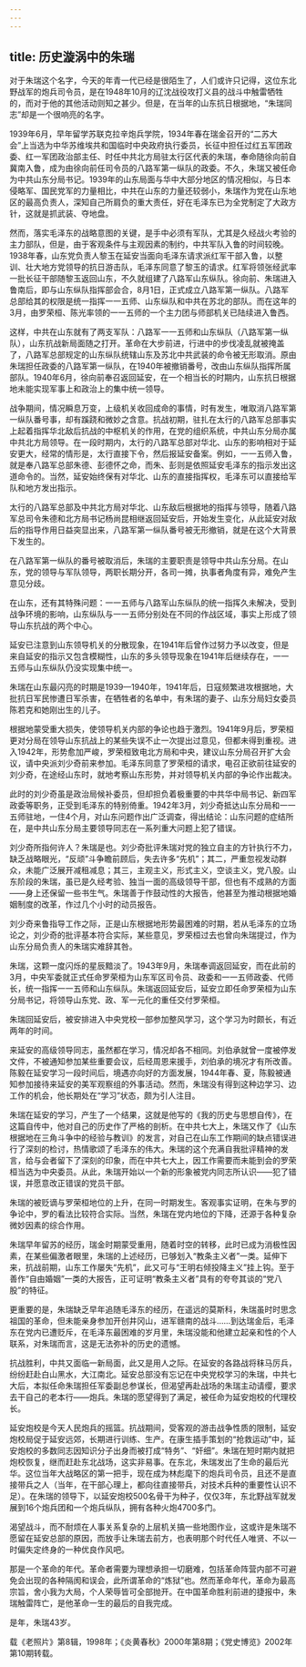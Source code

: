 ```yaml
---
---
---
```

title: 历史漩涡中的朱瑞
---




对于朱瑞这个名字，今天的年青一代已经是很陌生了，人们或许只记得，这位东北野战军的炮兵司令员，是在1948年10月的辽沈战役攻打义县的战斗中触雷牺牲的，而对于他的其他活动则知之甚少。但是，在当年的山东抗日根据地，“朱瑞同志”却是一个很响亮的名字。

1939年6月，早年留学苏联克拉辛炮兵学院，1934年春在瑞金召开的“二苏大会”上当选为中华苏维埃共和国临时中央政府执行委员，长征中担任过红五军团政委、红一军团政治部主任、时任中共北方局驻太行区代表的朱瑞，奉命随徐向前自冀南入鲁，成为由徐向前任司令员的八路军第一纵队的政委。不久，朱瑞又被任命为中共山东分局书记。1939年的山东局面与华中大部分地区的情况相似，与日本侵略军、国民党军的力量相比，中共在山东的力量还较弱小，朱瑞作为党在山东地区的最高负责人，深知自己所肩负的重大责任，好在毛泽东已为全党制定了大政方针，这就是抓武装、夺地盘。

然而，落实毛泽东的战略意图的关键，是手中必须有军队，尤其是久经战火考验的主力部队，但是，由于客观条件与主观因素的制约，中共军队入鲁的时间较晚。1938年春，山东党负责人黎玉在延安当面向毛泽东请求派红军干部入鲁，以整训、壮大地方党领导的抗日游击队，毛泽东同意了黎玉的请求。红军将领张经武率一批长征干部随黎玉返回山东，不久就组建了八路军山东纵队。徐向前、朱瑞进入鲁南后，即与山东纵队指挥部会合，8月1日，正式成立八路军第一纵队。八路军总部给其的权限是统一指挥一一五师、山东纵队和中共在苏北的部队。而在这年的3月，由罗荣桓、陈光率领的一一五师的一个主力团与师部机关已陆续进入鲁西。

这样，中共在山东就有了两支军队：八路军一一五师和山东纵队（八路军第一纵队），山东抗战新局面随之打开。革命在大步前进，行进中的步伐凌乱就被掩盖了，八路军总部规定的山东纵队统辖山东及苏北中共武装的命令被无形取消。原由朱瑞担任政委的八路军第一纵队，在1940年被撤销番号，改由山东纵队指挥所属部队。1940年6月，徐向前奉召返回延安，在一个相当长的时期内，山东抗日根据地未能实现军事上和政治上的集中统一领导。

战争期间，情况瞬息万变，上级机关收回成命的事情，时有发生，唯取消八路军第一纵队番号事，却有蹊跷和微妙之含意。抗战初期，驻扎在太行的八路军总部事实上起着指挥华北敌后抗战的中枢机关的作用，在党的组织系统，中共山东分局亦属中共北方局领导。在一段时期内，太行的八路军总部对华北、山东的影响相对于延安更大，经常的情形是，太行直接下令，然后报延安备案。例如，一一五师入鲁，就是奉八路军总部朱德、彭德怀之命，而朱、彭则是依照延安毛泽东的指示发出这道命令的。当然，延安始终保有对华北、山东的直接指挥权，毛泽东可以直接给军队和地方发出指示。

太行的八路军总部及中共北方局对华北、山东敌后根据地的指挥与领导，随着八路军总司令朱德和北方局书记杨尚昆相继返回延安后，开始发生变化，从此延安对敌后的指导作用日益突显出来，八路军第一纵队番号被无形撤销，就是在这个大背景下发生的。

在八路军第一纵队的番号被取消后，朱瑞的主要职责是领导中共山东分局。在山东，党的领导与军队领导，两职长期分开，各司一摊，执事者角度有异，难免产生意见分歧。

在山东，还有其特殊问题：一一五师与八路军山东纵队的统一指挥久未解决，受到战争环境的影响，山东纵队与一一五师分别处在不同的作战区域，事实上形成了领导山东抗战的两个中心。

延安已注意到山东领导机关的分散现象，在1941年后曾作过努力予以改变，但是来自延安的指示又包含模糊性，山东的多头领导现象在1941年后继续存在，一一五师与山东纵队仍没实现集中统一。

朱瑞在山东最闪亮的时期是1939—1940年，1941年后，日寇频繁进攻根据地，大批抗日军民惨遭日军杀害，在牺牲者的名单中，有朱瑞的妻子、山东分局妇女委员陈若克和她刚出生的儿子。

根据地蒙受重大损失，使领导机关内部的争论也趋于激烈。1941年9月后，罗荣桓更对分局在领导山东抗战上的某些失误不止一次提出过意见，但都未得到重视。进入1942年，形势愈加严峻，罗荣桓致电北方局和中央，建议山东分局召开扩大会议，请中央派刘少奇前来参加。毛泽东同意了罗荣桓的请求，电召正欲前往延安的刘少奇，在途经山东时，就地考察山东形势，并对领导机关内部的争论作出裁决。

此时的刘少奇虽是政治局候补委员，但却担负着极重要的中共华中局书记、新四军政委等职务，正受到毛泽东的特别倚重。1942年3月，刘少奇抵达山东分局和一一五师驻地，一住4个月，对山东问题作出广泛调查，得出结论：山东问题的症结所在，是中共山东分局主要领导同志在一系列重大问题上犯了错误。

刘少奇所指何许人？朱瑞是也。刘少奇批评朱瑞对党的独立自主的方针执行不力，缺乏战略眼光，“反顽”斗争瞻前顾后，失去许多“先机”；其二，严重忽视发动群众，未能广泛展开减租减息；其三，主观主义，形式主义，空谈主义，党八股。山东阶段的朱瑞，虽已是久经考验、独当一面的高级领导干部，但也有不成熟的方面——身上还保留一些书生气。朱瑞善于作鼓动性的大报告，他甚至为推动根据地婚姻制度的改革，作过几个小时的动员报告。

刘少奇来鲁指导工作之际，正是山东根据地形势最困难的时期，若从毛泽东的立场论之，刘少奇的批评基本符合实际，某些意见，罗荣桓过去也曾向朱瑞提过，作为山东分局负责人的朱瑞实难辞其咎。

朱瑞，这颗一度闪烁的星辰黯淡了。1943年9月，朱瑞奉调返回延安，而在此前的3月，中央军委就正式任命罗荣桓为山东军区司令员、政委和一一五师政委、代师长，统一指挥一一五师和山东纵队。朱瑞返回延安后，延安立即任命罗荣桓为山东分局书记，将领导山东党、政、军一元化的重任交付罗荣桓。

朱瑞回延安后，被安排进入中央党校一部参加整风学习，这个学习为时颇长，有近两年的时间。

来延安的高级领导同志，虽然都在学习，情况却各不相同。刘伯承就曾一度被停发文件，不被通知参加某些重要会议，后经周恩来援手，刘伯承的境况才有所改善。陈毅在延安学习一段时间后，境遇亦向好的方面发展，1944年春、夏，陈毅被通知参加接待来延安的美军观察组的外事活动。然而，朱瑞没有得到这种边学习、边工作的机会，他长期处在“学习”状态，颇为引人注目。

朱瑞在延安的学习，产生了一个结果，这就是他写的《我的历史与思想自传》，在这篇自传中，他对自己的历史作了严格的剖析。在中共七大上，朱瑞又作了《山东根据地在三角斗争中的经验与教训》的发言，对自己在山东工作期间的缺点错误进行了深刻的检讨，热情歌颂了毛泽东的伟大。朱瑞的这个充满自我批评精神的发言，给与会者留下了深刻的印象，而在中共七大上，因工作需要而未能到会的罗荣桓当选为中央委员。从此，朱瑞开始以一个新的形象被党内同志所认识——犯了错误，并愿意改正错误的党员干部。

朱瑞的被贬谪与罗荣桓地位的上升，在同一时期发生。客观事实证明，在朱与罗的争论中，罗的看法比较符合实际。当然，朱瑞在党内地位的下降，还源于各种复杂微妙因素的综合作用。

朱瑞早年留苏的经历，瑞金时期蒙受重用，随着时空的转移，此时已成为消极性因素，在某些偏激者眼里，朱瑞的上述经历，已够划入“教条主义者”一类。延伸下来，抗战前期，山东工作屡失“先机”，此又可与“王明右倾投降主义”挂上钩。至于善作“自由婚姻”一类的大报告，正可证明“教条主义者”具有的夸夸其谈的“党八股”的特征。

更重要的是，朱瑞缺乏早年追随毛泽东的经历，在遥远的莫斯科，朱瑞虽时时思念祖国的革命，但未能亲身参加开创井冈山，进军赣南的战斗……到达瑞金后，毛泽东在党内已遭贬斥，在毛泽东最困难的岁月里，朱瑞没能和他建立起亲和性的个人联系，对朱瑞而言，这是无法弥补的历史的遗憾。

抗战胜利，中共又面临一新局面，此又是用人之际。在延安的各路战将秣马厉兵，纷纷赶赴白山黑水，大江南北。延安总部没有忘记在中央党校学习的朱瑞，中共七大后，本拟任命朱瑞担任军委副总参谋长，但渴望再赴战场的朱瑞主动请缨，要求去干自己的老本行——炮兵。朱瑞的愿望得到了满足，被任命为延安炮校的代理校长。

延安炮校是今天人民炮兵的摇篮。抗战期间，受客观的游击战争性质的限制，延安炮校局促于延安远郊，长期进行训练、生产。在康生插手策划的“抢救运动”中，延安炮校的多数同志因知识分子出身而被打成“特务”、“奸细”。朱瑞在短时期内就把炮校恢复，继而赶赴东北战场，这实非易事。在东北，朱瑞发出了生命的最后光华。这位当年大战略区的第一把手，现在成为林彪麾下的炮兵司令员，且还不是直接带兵之人（当年，在干部心理上，都向往直接带兵，对技术兵种的重要性认识不足）。在朱瑞的领导下，以延安炮校500名骨干为种子，仅仅3年，东北野战军就发展到16个炮兵团和一个炮兵纵队，拥有各种火炮4700多门。

渴望战斗，而不耐烦在人事关系复杂的上层机关搞一些地图作业，这或许是朱瑞不愿留在延安总部的原因，而放手让朱瑞去前方，也表明那个时代任人唯贤、不以一时偏失定终身的一种优良作风吧。

那是一个革命的年代。革命者需要为理想承担一切磨难，包括革命阵营内部不可避免会出现的各种隔阂和误会，此所谓革命的“炼狱”也。然而革命年代，革命为最高宗旨，舍小我为大局，个人荣辱皆可全部抛开。在中国革命胜利前进的捷报中，朱瑞触雷阵亡，是他革命一生的最后的自我完成。

是年，朱瑞43岁。



载《老照片》第8辑，1998年；《炎黄春秋》2000年第8期；《党史博览》2002年第10期转载。
